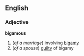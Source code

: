 ==English==
===Adjective===
'''bigamous'''
#(''of a marriage'') involving [[bigamy]]
#(''of a spouse'') [[guilty]] of bigamy